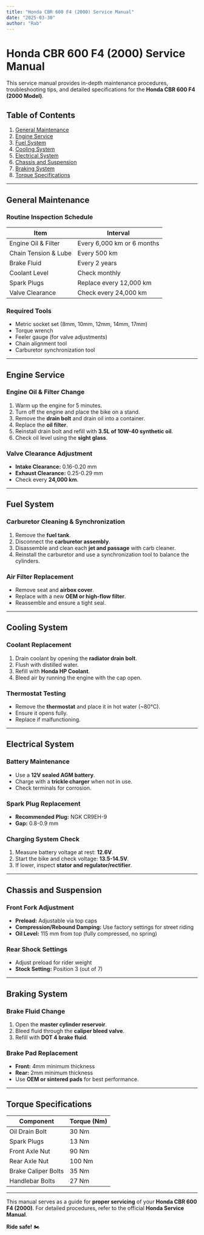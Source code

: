 ```yaml
---
title: "Honda CBR 600 F4 (2000) Service Manual"
date: "2025-03-30"
author: "Rab"
---
```


# Honda CBR 600 F4 (2000) Service Manual

This service manual provides in-depth maintenance procedures, troubleshooting tips, and detailed specifications for the **Honda CBR 600 F4 (2000 Model)**.

## Table of Contents
1. [General Maintenance](#general-maintenance)
2. [Engine Service](#engine-service)
3. [Fuel System](#fuel-system)
4. [Cooling System](#cooling-system)
5. [Electrical System](#electrical-system)
6. [Chassis and Suspension](#chassis-and-suspension)
7. [Braking System](#braking-system)
8. [Torque Specifications](#torque-specifications)

---

## General Maintenance

### Routine Inspection Schedule
| Item                  | Interval             |
|-----------------------|---------------------|
| Engine Oil & Filter  | Every 6,000 km or 6 months |
| Chain Tension & Lube | Every 500 km       |
| Brake Fluid          | Every 2 years       |
| Coolant Level        | Check monthly      |
| Spark Plugs         | Replace every 12,000 km |
| Valve Clearance     | Check every 24,000 km |

### Required Tools
- Metric socket set (8mm, 10mm, 12mm, 14mm, 17mm)
- Torque wrench
- Feeler gauge (for valve adjustments)
- Chain alignment tool
- Carburetor synchronization tool

---

## Engine Service

### Engine Oil & Filter Change
1. Warm up the engine for 5 minutes.
2. Turn off the engine and place the bike on a stand.
3. Remove the **drain bolt** and drain oil into a container.
4. Replace the **oil filter**.
5. Reinstall drain bolt and refill with **3.5L of 10W-40 synthetic oil**.
6. Check oil level using the **sight glass**.

### Valve Clearance Adjustment
- **Intake Clearance:** 0.16-0.20 mm
- **Exhaust Clearance:** 0.25-0.29 mm
- Check every **24,000 km**.

---

## Fuel System

### Carburetor Cleaning & Synchronization
1. Remove the **fuel tank**.
2. Disconnect the **carburetor assembly**.
3. Disassemble and clean each **jet and passage** with carb cleaner.
4. Reinstall the carburetor and use a synchronization tool to balance the cylinders.

### Air Filter Replacement
- Remove seat and **airbox cover**.
- Replace with a new **OEM or high-flow filter**.
- Reassemble and ensure a tight seal.

---

## Cooling System

### Coolant Replacement
1. Drain coolant by opening the **radiator drain bolt**.
2. Flush with distilled water.
3. Refill with **Honda HP Coolant**.
4. Bleed air by running the engine with the cap open.

### Thermostat Testing
- Remove the **thermostat** and place it in hot water (~80°C).
- Ensure it opens fully.
- Replace if malfunctioning.

---

## Electrical System

### Battery Maintenance
- Use a **12V sealed AGM battery**.
- Charge with a **trickle charger** when not in use.
- Check terminals for corrosion.

### Spark Plug Replacement
- **Recommended Plug:** NGK CR9EH-9
- **Gap:** 0.8-0.9 mm

### Charging System Check
1. Measure battery voltage at rest: **12.6V**.
2. Start the bike and check voltage: **13.5-14.5V**.
3. If lower, inspect **stator and regulator/rectifier**.

---

## Chassis and Suspension

### Front Fork Adjustment
- **Preload:** Adjustable via top caps
- **Compression/Rebound Damping:** Use factory settings for street riding
- **Oil Level:** 115 mm from top (fully compressed, no spring)

### Rear Shock Settings
- Adjust preload for rider weight
- **Stock Setting:** Position 3 (out of 7)

---

## Braking System

### Brake Fluid Change
1. Open the **master cylinder reservoir**.
2. Bleed fluid through the **caliper bleed valve**.
3. Refill with **DOT 4 brake fluid**.

### Brake Pad Replacement
- **Front:** 4mm minimum thickness
- **Rear:** 2mm minimum thickness
- Use **OEM or sintered pads** for best performance.

---

## Torque Specifications

| Component           | Torque (Nm) |
|--------------------|-------------|
| Oil Drain Bolt    | 30 Nm       |
| Spark Plugs      | 13 Nm       |
| Front Axle Nut   | 90 Nm       |
| Rear Axle Nut    | 100 Nm      |
| Brake Caliper Bolts | 35 Nm       |
| Handlebar Bolts  | 27 Nm       |

---

This manual serves as a guide for **proper servicing** of your **Honda CBR 600 F4 (2000)**. For detailed procedures, refer to the official **Honda Service Manual**.

**Ride safe!** 🏍️
